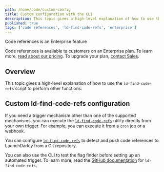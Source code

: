```yaml
---
path: /home/code/custom-config
title: Custom configuration with the CLI
description: This topic gives a high-level explanation of how to use the ld-find-code-refs script to perform other functions.
published: true
tags: ['code references', 'ld-find-code-refs', 'enterprise']
---
```


<Callout intent="primary">
<CalloutTitle>Code references is an Enterprise feature</CalloutTitle>
<CalloutDescription>

Code references is available to customers on an Enterprise plan. To learn more, [read about our pricing](https://launchdarkly.com/pricing/). To upgrade your plan, [contact Sales](https://launchdarkly.com/contact-sales/).

</CalloutDescription>
</Callout>

## Overview

This topic gives a high-level explanation of how to use the `ld-find-code-refs` script to perform other functions.

## Custom ld-find-code-refs configuration

If you need a trigger mechanism other than one of the supported mechanisms, you can execute the [`ld-find-code-refs`](https://github.com/launchdarkly/ld-find-code-refs/) utility directly from your own trigger. For example, you can execute it from a `cron` job or a webhook.

You can configure [`ld-find-code-refs`](https://github.com/launchdarkly/ld-find-code-refs/) to detect and push code references to LaunchDarkly from a Git repository.

You can also use the CLI to test the flag finder before setting up an automated trigger. To learn more, read the [GitHub documentation](https://github.com/launchdarkly/ld-find-code-refs/#execution-via-cli) for `ld-find-code-refs`.

